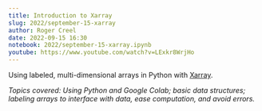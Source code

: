 ```yaml
---
title: Introduction to Xarray
slug: 2022/september-15-xarray
author: Roger Creel
date: 2022-09-15 16:30
notebook: 2022/september-15-xarray.ipynb
youtube: https://www.youtube.com/watch?v=LExkr8WrjHo
---
```


Using labeled, multi-dimensional arrays in Python with [Xarray](https://xarray.dev).

_Topics covered: Using Python and Google Colab; basic data structures; labeling
arrays to interface with data, ease computation, and avoid errors._

